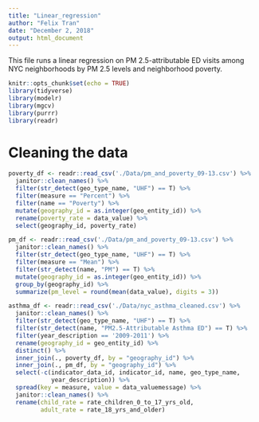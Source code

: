 ```yaml
---
title: "Linear_regression"
author: "Felix Tran"
date: "December 2, 2018"
output: html_document
---
```


This file runs a linear regression on PM 2.5-attributable ED visits among NYC
neighborhoods by PM 2.5 levels and neighborhood poverty.

```r
knitr::opts_chunk$set(echo = TRUE)
library(tidyverse)
library(modelr)
library(mgcv)
library(purrr)
library(readr)
```

# Cleaning the data

```r
poverty_df <- readr::read_csv('./Data/pm_and_poverty_09-13.csv') %>% 
  janitor::clean_names() %>% 
  filter(str_detect(geo_type_name, "UHF") == T) %>% 
  filter(measure == "Percent") %>%
  filter(name == "Poverty") %>% 
  mutate(geography_id = as.integer(geo_entity_id)) %>% 
  rename(poverty_rate = data_value) %>% 
  select(geography_id, poverty_rate)

pm_df <- readr::read_csv('./Data/pm_and_poverty_09-13.csv') %>% 
  janitor::clean_names() %>% 
  filter(str_detect(geo_type_name, "UHF") == T) %>% 
  filter(measure == "Mean") %>%
  filter(str_detect(name, "PM") == T) %>% 
  mutate(geography_id = as.integer(geo_entity_id)) %>% 
  group_by(geography_id) %>% 
  summarize(pm_level = round(mean(data_value), digits = 3))

asthma_df <- readr::read_csv('./Data/nyc_asthma_cleaned.csv') %>% 
  janitor::clean_names() %>% 
  filter(str_detect(geo_type_name, "UHF") == T) %>% 
  filter(str_detect(name, "PM2.5-Attributable Asthma ED") == T) %>% 
  filter(year_description == '2009-2011') %>% 
  rename(geography_id = geo_entity_id) %>% 
  distinct() %>% 
  inner_join(., poverty_df, by = "geography_id") %>% 
  inner_join(., pm_df, by = "geography_id") %>% 
  select(-c(indicator_data_id, indicator_id, name, geo_type_name, 
            year_description)) %>% 
  spread(key = measure, value = data_valuemessage) %>% 
  janitor::clean_names() %>% 
  rename(child_rate = rate_children_0_to_17_yrs_old,
         adult_rate = rate_18_yrs_and_older)
```

```r

```

